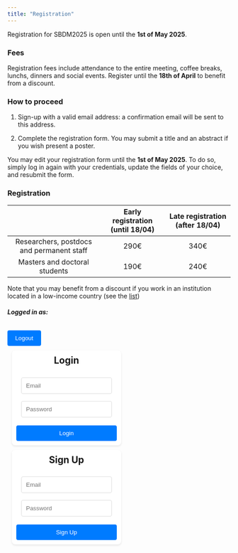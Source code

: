 ```yaml
---
title: "Registration"
---
```


Registration for SBDM2025 is open until the **1st of May
2025**.

### Fees

Registration fees include attendance to the entire meeting, coffee
breaks, lunchs, dinners and social events. Register until the **18th of
April** to benefit from a discount.

### How to proceed

1. Sign-up with a valid email address: a confirmation email will be sent to
this address.

1. Complete the registration form. You may submit a title and an abstract if you wish present a poster.

::: {.callout-tip}
You may edit your registration form until the **1st of May
2025**. To do so, simply log in again with your credentials, update the
fields of your choice, and resubmit the form.
:::

### Registration

::: {.container-lg .justify-content-center}
::: {.justify-content-center .w-75}
|                                           | Early registration (until 18/04) | Late registration (after 18/04) |
|:----------------------------:|:-------------------:|:-------------------:|
| Researchers, postdocs and permanent staff |               290€               |              340€               |
|       Masters and doctoral students       |               190€               |              240€               |
:::
:::

Note that you may benefit from a discount if you work in an institution
located in a low-income country (see the
[list](files/Listoflowincomecountries.pdf){target="_blank"})

```{=html}
<script type="module">
  import { initializeApp } from "https://www.gstatic.com/firebasejs/11.4.0/firebase-app.js";
  import { getAuth, createUserWithEmailAndPassword, signInWithEmailAndPassword, signOut, onAuthStateChanged, sendEmailVerification } from "https://www.gstatic.com/firebasejs/11.4.0/firebase-auth.js";

  const firebaseConfig = {
    apiKey: "AIzaSyCH3avPPXfXI49GTopvaFbeKrPtu8ufa2c",
    authDomain: "sbdm2025.firebaseapp.com",
    projectId: "sbdm2025",
    storageBucket: "sbdm2025.firebasestorage.app",
    messagingSenderId: "846447691095",
    appId: "1:846447691095:web:e41322d89f69949469ea12",
    measurementId: "G-G79REFBJ4H"
  };

  const app = initializeApp(firebaseConfig);
  const auth = getAuth(app);

  document.getElementById("login-btn").addEventListener("click", async () => {
    const email = document.getElementById("email").value;
    const password = document.getElementById("password").value;
    try {
      const userCredential = await signInWithEmailAndPassword(auth, email, password);
      if (!userCredential.user.emailVerified) {
        alert("Please verify your email address before logging in.");
        await signOut(auth);
        return;
      }
    } catch (error) {
      alert(error.message);
    }
  });

  document.getElementById("signup-btn").addEventListener("click", async () => {
    const email = document.getElementById("signup-email").value;
    const password = document.getElementById("signup-password").value;
    try {
      const userCredential = await createUserWithEmailAndPassword(auth, email, password);
      await sendEmailVerification(userCredential.user);
      alert("Verification email sent. Please check your inbox.");
    } catch (error) {
      alert(error.message);
    }
  });

  document.getElementById("logout-btn").addEventListener("click", async () => {
    await signOut(auth);
  });

  async function fetchUserData(email) {
    try {
      const response = await fetch(`https://misc.robustcircuit.eu/user/${email}`);
      const result = await response.json();
      console.log(result.data)
      if (result.success) {
        document.getElementById("formName").value = result.data.name;
        document.getElementById("formEmail").value = email;
        document.getElementById("formAffiliation").value = result.data.affiliation;
        document.getElementById("formTitle").value = result.data.title;
        document.getElementById("formAbstract").value = result.data.abstract;
        document.getElementById("formFood").value = result.data.foodrestriction;
        if (result.data.discountRequest=="true"){
            document.getElementById("formDiscount").checked = true;
        }
        // Prepopulate the radio button based on formSession
        const sessionValue = result.data.session; // Assuming this matches the radio values
        const radioSessionButton = document.querySelector(`input[name="formSession"][value="${sessionValue}"]`);
        if (radioSessionButton) {
            radioSessionButton.checked = true;
        }
        // Prepopulate the radio button based on formSession
        const presentsValue = result.data.presents; // Assuming this matches the radio values
        const radioPresentsButton = document.querySelector(`input[name="formPresents"][value="${sessionValue}"]`);
        if (radioSessionButton) {
            radioSessionButton.checked = true;
        }
        const foodValue = result.data.foodrestriction; // Assuming this matches the radio values
        const radioFoodButton = document.querySelector(`input[name="formFood"][value="${foodValue}"]`);
        if (radioFoodButton) {
            radioFoodButton.checked = true;
        }
        const positionValue = result.data.position; // Assuming this matches the radio values
        const radioPositionButton = document.querySelector(`input[name="formPosition"][value="${foodValue}"]`);
        if (radioPositionButton) {
            radioPositionButton.checked = true;
        }
        //
        const posterOptions = document.getElementsByName("formPresents");
        const abstractPoster = document.getElementById("abstractPoster");
        const sessionPick = document.getElementById("sessionPick");
        const titlePoster = document.getElementById("titlePoster");
        function toggleAbstract() {
            // Check if the "Yes" option is selected
            const isPosterSelected = document.querySelector('input[name="formPresents"]:checked')?.value === "true";
            abstractPoster.style.display = isPosterSelected ? "block" : "none";
            sessionPick.style.display = isPosterSelected ? "block" : "none";
            titlePoster.style.display = isPosterSelected ? "block" : "none";
        }
        // Add event listeners to both radio buttons
        posterOptions.forEach(option => option.addEventListener("change", toggleAbstract));
        // Run the function once on page load in case of pre-selected value
        toggleAbstract();
        } else {
            document.getElementById("formEmail").value = email;
            const posterOptions = document.getElementsByName("formPresents");
            const abstractPoster = document.getElementById("abstractPoster");
            const sessionPick = document.getElementById("sessionPick");
            const titlePoster = document.getElementById("titlePoster");
            function toggleAbstract() {
                // Check if the "Yes" option is selected
                const isPosterSelected = document.querySelector('input[name="formPresents"]:checked')?.value === "true";
                abstractPoster.style.display = isPosterSelected ? "block" : "none";
                sessionPick.style.display = isPosterSelected ? "block" : "none";
                titlePoster.style.display = isPosterSelected ? "block" : "none";
            }
            // Add event listeners to both radio buttons
            posterOptions.forEach(option => option.addEventListener("change", toggleAbstract));
            // Run the function once on page load in case of pre-selected value
            toggleAbstract();
        }
      } catch (error) {
        console.error("Error fetching user data:", error);
    }
  }

  onAuthStateChanged(auth, (user) => {
    if (user && user.emailVerified) {
      document.getElementById("auth-container").style.display = "none";
      document.getElementById("signup-container").style.display = "none";
      document.getElementById("user-container").style.display = "block";
      document.getElementById("logged-container").style.display = "block";
      document.getElementById("user-email").innerText = `Logged in as: ${user.email}`;
      document.getElementById("formEmail").value = user.email;
      fetchUserData(user.email);
    } else {
      document.getElementById("logged-container").style.display = "none";
      document.getElementById("auth-container").style.display = "block";
      document.getElementById("signup-container").style.display = "block";
      document.getElementById("user-container").style.display = "none";
      document.getElementById("logged-container").style.display = "none";
    }
  });

  document.getElementById("registrationForm").addEventListener("submit", async function(event) {
    event.preventDefault();
    const user = auth.currentUser;
    if (!user || !user.emailVerified) return;
    // manage checkbox
    let discountCheckbox = document.getElementById("formDiscount");
    let hiddenInput = document.createElement("input");
    hiddenInput.type = "hidden";
    hiddenInput.name = "formDiscount";
    hiddenInput.value = discountCheckbox.checked ? "true" : "false";
    // manages abstract text
    let abstractText = document.getElementById("formAbstract").value.trim();
    let wordCount = abstractText.split(/\s+/).filter(word => word.length > 0).length;
    if (wordCount > 200) {
        alert("Abstract cannot exceed 200 words.");
        event.preventDefault(); // Stop form submission
    }
    this.appendChild(hiddenInput);
    const formData = {
      name: document.getElementById("formName").value,
      position: document.querySelector('input[name="formPosition"]:checked').value,
      affiliation: document.getElementById("formAffiliation").value,
      foodrestriction: document.querySelector('input[name="formFood"]:checked').value,
      presents: document.querySelector('input[name="formPresents"]:checked').value,
      title: document.getElementById("formTitle").value,
      abstract: document.getElementById("formAbstract").value,
      session: document.querySelector('input[name="formSession"]:checked').value,
      discountRequest: hiddenInput.value,
      email: user.email,
    };
    try {
      const response = await fetch("https://misc.robustcircuit.eu/submit-form", {
        method: "POST",
        headers: { "Content-Type": "application/json" },
        body: JSON.stringify(formData)
      });
      const result = await response.json();
      document.getElementById("responseMessage").innerText = result.message;
    } catch (error) {
      document.getElementById("responseMessage").innerText = "Error submitting the form.";
    }
  });


</script>
```

```{=html}
<style>

    .auth-container, .signup-container, .user-container {
        background-color: #fff;
        padding: 10px;
        border-radius: 8px;
        box-shadow: 0 2px 4px rgba(0, 0, 0, 0.1);
        width: 100%;
        text-align: center;
        margin: 10px;
    }

    input[type="email"], input[type="password"] {
        width: calc(100% - 22px);
        padding: 10px;
        margin: 8px 0;
        border: 1px solid #ddd;
        border-radius: 4px;
        box-sizing: border-box;
    }

    button {
        background-color: #007bff;
        color: white;
        padding: 10px 15px;
        border: none;
        border-radius: 4px;
        cursor: pointer;
        width: 100%;
        margin-top: 10px;
    }

    button:hover {
        background-color: #0056b3;
    }

    .user-container {
        display: none; /* Hidden by default */
    }

    .form-check-label{
      margin-left: 10px;
    }

</style>
```

<!-- Login Form -->

```{=html}

<div class="container-lg">
    <div class="logged-container row justify-content-center" id="logged-container">
        <div class="col-md-5">
            <div class="d-flex justify-content-between align-items-center">
                <h5 id="user-email" class="mb-0">Logged in as:</h5>
                <button id="logout-btn" class="btn btn-secondary" style="max-width:15%">Logout</button>
            </div>
        </div>
    </div>
    <div class="d-flex row justify-content-between flex-wrap" style="width:100%">
        <div style="width:45%">
            <div class="auth-container text-center" id="auth-container">
                <h2 style="margin-top:0px">Login</h2>
                <input type="email" id="email" class="form-control" placeholder="Email" autocomplete="username">
                <input type="password" id="password" class="form-control" placeholder="Password" autocomplete="current-password">
                <button id="login-btn" class="btn btn-primary mt-2">Login</button>
            </div>
        </div>
        <div style="width:45%">
            <div class="signup-container text-center" id="signup-container">
                <h2 style="margin-top:0px">Sign Up</h2>
                <input type="email" id="signup-email" class="form-control" placeholder="Email">
                <input type="password" id="signup-password" class="form-control" placeholder="Password">
                <button id="signup-btn" class="btn btn-success mt-2">Sign Up</button>
            </div>
        </div>
    </div>
    <div class="user-container row justify-content-center" id="user-container">
        <div class="container mt-5" style="text-align:left">
            <h3>Registration Form</h3>
            <form id="registrationForm">
                <div class="mb-3">
                    <label for="formName" class="form-label">First & last name</label>
                    <input type="text" class="form-control" id="formName" required>
                </div>
                <div class="mb-3">
                    <label for="formEmail" class="form-label">Email</label>
                    <input type="text" class="form-control" id="formEmail" readonly>
                </div>
                <div class="mb-3">
                    <label for="formAffiliation" class="form-label">Affiliation</label>
                    <input type="text" class="form-control" id="formAffiliation" required>
                </div>
                <div class="mb-3">
                    <label class="form-label">Do you have food restrictions?</label>
                    <div class="form-check">
                        <input class="form-check-input" type="radio" name="formFood" id="foodoption1" value="No" checked required>
                        <label class="form-check-label" for="foodoption1">No</label>
                    </div>
                    <div class="form-check">
                        <input class="form-check-input" type="radio" name="formFood" id="foodoption2" value="Vegetarian" required>
                        <label class="form-check-label" for="foodoption2">Vegetarian</label>
                    </div>
                    <div class="form-check">
                        <input class="form-check-input" type="radio" name="formFood" id="foodoption3" value="Vegan" required>
                        <label class="form-check-label" for="foodoption3">Vegan</label>
                    </div>
                </div>
                <div class="mb-3">
                    <label class="form-label">What is your position?</label>
                    <div class="form-check">
                        <input class="form-check-input" type="radio" name="formPosition" id="optionposition1" value="Researcher, postdoc or permanent staff" required>
                        <label class="form-check-label" for="optionposition1">Researcher, postdoc or permanent research staff</label>
                    </div>
                    <div class="form-check">
                        <input class="form-check-input" type="radio" name="formPosition" id="optionposition2" value="Master or PhD student" required>
                        <label class="form-check-label" for="optionposition2">Master or PhD student</label>
                    </div>
                </div>
                <div class="mb-3">
                    <div class="form-check">
                        <input class="form-check-input" type="checkbox" id="formDiscount" name="formDiscount">
                        <label class="form-check-label" for="formDiscount">Request a discount by ticking this box (low-income countries only)</label>
                    </div>
                </div>
                <div class="mb-3">
                    <label class="form-label">Will you present a poster at SBDM2025?</label>
                    <div class="form-check">
                        <input class="form-check-input" type="radio" name="formPresents" id="optionposter1" value="false" checked required>
                        <label class="form-check-label" for="optionposter1">No</label>
                    </div>
                    <div class="form-check">
                        <input class="form-check-input" type="radio" name="formPresents" id="optionposter2" value="true" required>
                        <label class="form-check-label" for="optionposter2">Yes</label>
                    </div>
                </div>
                <div class="mb-3" id="titlePoster">
                    <label for="formAbstract" class="form-label">Poster title</label>
                    <input type="text" class="form-control" id="formTitle" required>
                </div>
                <div class="mb-3" id="abstractPoster">
                    <label for="formAbstract" class="form-label">Poster abstract (max. 200 words)</label>
                    <textarea class="form-control" id="formAbstract" rows="8" required></textarea>
                </div>
                <div class="mb-3" id="sessionPick">
                    <label class="form-label">Indicate the session that corresponds best to your poster.</label>
                    <div class="form-check">
                        <input class="form-check-input" type="radio" name="formSession" id="option1" value="Temporal Dynamics of decision making" required>
                        <label class="form-check-label" for="option1">Temporal Dynamics of decision making</label>
                    </div>
                    <div class="form-check">
                        <input class="form-check-input" type="radio" name="formSession" id="option2" value="Causal manipulations in decision making" required>
                        <label class="form-check-label" for="option2">Causal manipulations in decision making</label>
                    </div>
                    <div class="form-check">
                        <input class="form-check-input" type="radio" name="formSession" id="option3" value="Social cognition and decision making across species" required>
                        <label class="form-check-label" for="option3">Social cognition and decision making across species</label>
                    </div>
                    <div class="form-check">
                        <input class="form-check-input" type="radio" name="formSession" id="option4" value="Naturalistic & context-dependant decision making" required>
                        <label class="form-check-label" for="option4">Naturalistic & context-dependant decision making</label>
                    </div>
                    <div class="form-check">
                        <input class="form-check-input" type="radio" name="formSession" id="option5" value="Brain-body interaction and decision making" required>
                        <label class="form-check-label" for="option5">Brain-body interaction and decision making</label>
                    </div>
                    <div class="form-check">
                        <input class="form-check-input" type="radio" name="formSession" id="option6" value="Comparative decision across agents" required>
                        <label class="form-check-label" for="option6">Comparative decision across agents</label>
                    </div>
                    <div class="form-check">
                        <input class="form-check-input" type="radio" name="formSession" id="option6" value="I am not sure" required>
                        <label class="form-check-label" for="option6">I am not sure</label>
                    </div>
                </div>
                <button type="submit" class="btn btn-primary">Submit</button>
            </form>
            <p id="responseMessage" class="mt-3"></p>
        </div>
    </div>
</div>
```